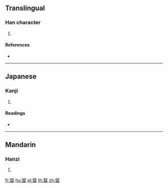 {{character info/new}}
==Translingual==

===Han character===
{{Han char|rn=142|rad=虫|as=08|sn=14|four=|canj=MKLMI,XMKLM}}

# {{defn|Han|sort=虫08}}

====References====
* {{Han ref|kx=1088.330|dkj=33237|dj=1555.060|hdz=42859.010|uh=8745|ud=34629}}

----

==Japanese==

===Kanji===
{{ja-kanji|grade=|rs=虫08}}

# {{defn|lang=ja|sort=虫08}}

====Readings====
* {{ja-readings|on=[[さん]] (san)|kun=[[かいこ]] (kaiko)|nanori=}}

----

==Mandarin==

===Hanzi===
{{cmn-hanzi|pin=[[cán]] ([[can2]])|wg=ts'an<sup>2</sup>}}

# {{defn|lang=cmn|sort=虫08}}

[[fr:蝅]]
[[hu:蝅]]
[[pl:蝅]]
[[th:蝅]]
[[zh:蝅]]